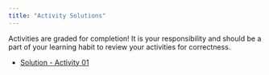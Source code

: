 ```yaml
---
title: "Activity Solutions"
---
```



Activities are graded for completion! It is your responsibility and should be a part of your learning habit to review your activities for correctness.

- [Solution - Activity 01](documents/solutions/solution_act_01.html)

